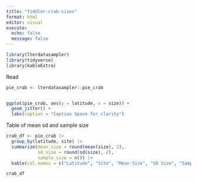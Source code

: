 ```yaml
---
title: "fiddler-crab-sizes"
format: html
editor: visual
execute: 
  echo: false
  message: false
---
```


```r
library(lterdatasampler)
library(tidyverse)
library(kableExtra)

```

Read

```r

pie_crab <- lterdatasampler::pie_crab


ggplot(pie_crab, aes(y = latitude, x = size)) +
  geom_jitter() +
  labs(caption = "Caption Space for clarity")

```

Table of mean sd and sample size

```r

crab_df <- pie_crab |> 
  group_by(latitude, site) |> 
  summarize(mean_size = round(mean(size), 2), 
            sd_size = round(sd(size), 2),
            sample_size = n()) |> 
  kable(col.names = c("Latitude", "Site", "Mean Size", "SD Size", "Sample Size"))

crab_df


```
